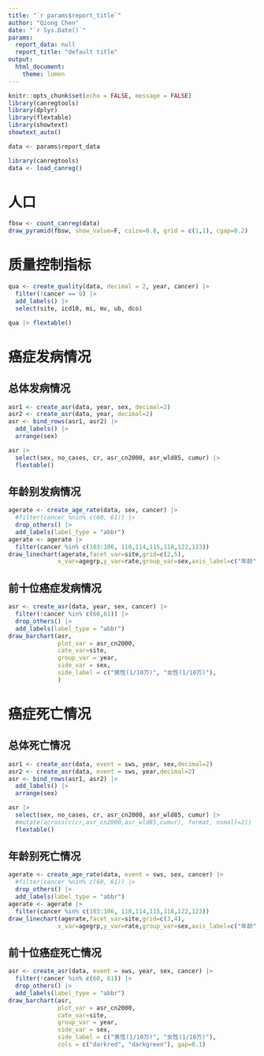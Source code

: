 ```yaml
---
title: "`r params$report_title`"
author: "Qiong Chen"
date: "`r Sys.Date()`"
params:
  report_data: null
  report_title: "default title"
output:
  html_document:
    theme: lumen
---
```


```r
knitr::opts_chunk$set(echo = FALSE, message = FALSE)
library(canregtools)
library(dplyr)
library(flextable)
library(showtext)
showtext_auto()
```

```r
data <- params$report_data
```




```r
library(canregtools)
data <- load_canreg()
```

# 人口

```r
fbsw <- count_canreg(data)
draw_pyramid(fbsw, show_value=F, csize=0.8, grid = c(1,1), cgap=0.2)
```

# 质量控制指标

```r
qua <- create_quality(data, decimal = 2, year, cancer) |> 
  filter(!cancer == 0) |> 
  add_labels() |> 
  select(site, icd10, mi, mv, ub, dco) 
```

```r
qua |> flextable()
```

# 癌症发病情况
## 总体发病情况

```r
asr1 <- create_asr(data, year, sex, decimal=2)
asr2 <- create_asr(data, year, decimal=2)
asr <- bind_rows(asr1, asr2) |>
  add_labels() |>
  arrange(sex)
```

```r
asr |> 
  select(sex, no_cases, cr, asr_cn2000, asr_wld85, cumur) |> 
  flextable()
```

## 年龄别发病情况

```r
agerate <- create_age_rate(data, sex, cancer) |> 
  #filter(cancer %nin% c(60, 61)) |> 
  drop_others() |> 
  add_labels(label_type = "abbr")
agerate <- agerate |> 
  filter(cancer %in% c(103:106, 110,114,115,118,122,123))
draw_linechart(agerate,facet_var=site,grid=c(2,5),
              x_var=agegrp,y_var=rate,group_var=sex,axis_label=c("年龄","年龄别率"))
```


## 前十位癌症发病情况

```r
asr <- create_asr(data, year, sex, cancer) |> 
  filter(!cancer %in% c(60,61)) |>
  drop_others() |> 
  add_labels(label_type = "abbr")
draw_barchart(asr,
              plot_var = asr_cn2000,
              cate_var=site,
              group_var = year,
              side_var = sex,
              side_label = c("男性(1/10万)", "女性(1/10万)"),
              )
```


# 癌症死亡情况
## 总体死亡情况

```r
asr1 <- create_asr(data, event = sws, year, sex,decimal=2)
asr2 <- create_asr(data, event = sws, year,decimal=2)
asr <- bind_rows(asr1, asr2) |>
  add_labels() |>
  arrange(sex)
```

```r
asr |> 
  select(sex, no_cases, cr, asr_cn2000, asr_wld85, cumur) |> 
  #mutate(across(c(cr,asr_cn2000,asr_wld85,cumur), format, nsmall=2)) |> 
  flextable()
```

## 年龄别死亡情况


```r
agerate <- create_age_rate(data, event = sws, sex, cancer) |> 
  #filter(cancer %nin% c(60, 61)) |> 
  drop_others() |> 
  add_labels(label_type = "abbr")
agerate <- agerate |> 
  filter(cancer %in% c(103:106, 110,114,115,118,122,123))
draw_linechart(agerate,facet_var=site,grid=c(3,4),
              x_var=agegrp,y_var=rate,group_var=sex,axis_label=c("年龄","年龄别率"))
```

## 前十位癌症死亡情况

```r
asr <- create_asr(data, event = sws, year, sex, cancer) |> 
  filter(!cancer %in% c(60, 61)) |>
  drop_others() |> 
  add_labels(label_type = "abbr")
draw_barchart(asr,
              plot_var = asr_cn2000,
              cate_var=site,
              group_var = year,
              side_var = sex,
              side_label = c("男性(1/10万)", "女性(1/10万)"),
              cols = c("darkred", "darkgreen"), gap=0.1)
```


